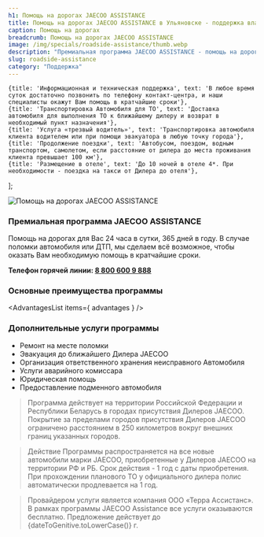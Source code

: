 ```yaml
---
h1: Помощь на дорогах JAECOO ASSISTANCE
title: Помощь на дорогах JAECOO ASSISTANCE в Ульяновске - поддержка владельцев Джейку
caption: Помощь на дорогах
breadcrumb: Помощь на дорогах JAECOO ASSISTANCE
image: /img/specials/roadside-assistance/thumb.webp
description: "Премиальная программа JAECOO ASSISTANCE - помощь на дорогах для Вас 24 часа в сутки, 365 дней в году. В случае поломки автомобиля или ДТП, мы сделаем всё возможное, чтобы оказать Вам необходимую помощь в кратчайшие сроки."
slug: roadside-assistance
category: "Поддержка"
---
```


    {title: 'Информационная и техническая поддержка', text: 'В любое время суток достаточно позвонить по телефону контакт-центра, и наши специалисты окажут Вам помощь в кратчайшие сроки'},
    {title: 'Транспортировка Автомобиля для ТО', text: 'Доставка автомобиля для выполнения ТО к ближайшему дилеру и возврат в необходимый пункт назначения'},
    {title: 'Услуга «трезвый водитель»', text: 'Транспортировка автомобиля клиента водителем или при помощи эвакуатора в любую точку города'},
    {title: 'Продолжение поездки', text: 'Автобусом, поездом, водным транспортом, самолетом, если расстояние от дилера до места проживания клиента превышает 100 км'},
    {title: 'Размещение в отеле', text: 'До 10 ночей в отеле 4*. При необходимости - поездка на такси от Дилера до отеля'},
];

<picture>
    <source media="(min-width: 640px)" srcset="/img/specials/roadside-assistance/banner.webp" />
    <source media="(min-width: 320px)" srcset="/img/specials/roadside-assistance/thumb.webp" />
    <img src="/img/specials/roadside-assistance/banner.webp" class="w-full mb-10" alt="Помощь на дорогах JAECOO ASSISTANCE" />
</picture>

### **Премиальная программа JAECOO ASSISTANCE**

Помощь на дорогах для Вас 24 часа в сутки, 365 дней в году. В случае поломки автомобиля или ДТП, мы сделаем всё возможное, чтобы оказать Вам необходимую помощь в кратчайшие сроки.

**Телефон горячей линии: [8 800 600 9 888](tel:+78006009888)**

### **Основные преимущества программы**

<AdvantagesList items={ advantages } />

### **Дополнительные услуги программы**

- Ремонт на месте поломки
- Эвакуация до ближайшего Дилера JAECOO
- Организация ответственного хранения неисправного Автомобиля
- Услуги аварийного комиссара
- Юридическая помощь
- Предоставление подменного автомобиля

<SpecialSalonsInfo dataFormName="Узнать подробнее. Помощь на дорогах JAECOO ASSISTANCE" />

> Программа действует на территории Российской Федерации и Республики Беларусь в городах присутствия Дилеров JAECOO. Покрытие за пределами городов присутствия Дилеров JAECOO ограничено расстоянием в 250 километров вокруг внешних границ указанных городов.

> Действие Программы распространяется на все новые автомобили марки JAECOO, приобретенные у Дилеров JAECOO на территории РФ и РБ. Срок действия - 1 год с даты приобретения. При прохождении планового ТО у официального дилера полис автоматически продлевается на 1 год.

> Провайдером услуги является компания ООО «Терра Ассистанс». В рамках программы JAECOO Assistance все услуги оказываются бесплатно. Предложение действует до {dateToGenitive.toLowerCase()}&nbsp;г.